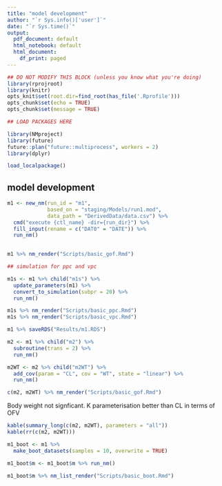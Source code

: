 ```yaml
---
title: "model development"
author: "`r Sys.info()['user']`"
date: "`r Sys.time()`"
output:
  pdf_document: default
  html_notebook: default
  html_document:
    df_print: paged
---
```



```r
## DO NOT MODIFY THIS BLOCK (unless you know what you're doing)
library(rprojroot)
library(knitr)
opts_knit$set(root.dir=find_root(has_file('.Rprofile')))
opts_chunk$set(echo = TRUE)
opts_chunk$set(message = TRUE)
```

```r
## LOAD PACKAGES HERE

library(NMproject)
library(future)
future::plan("future::multiprocess", workers = 2)
library(dplyr)

load_localpackage()

```

## model development

```r

m1 <- new_nm(run_id = "m1",
             based_on = "staging/Models/run1.mod",
             data_path = "DerivedData/data.csv") %>%
  cmd("execute {ctl_name} -dir={run_dir}") %>%
  fill_input(rename = c("DAT0" = "DATE")) %>%
  run_nm()
  
```

```r
m1 %>% nm_render("Scripts/basic_gof.Rmd")
```

```r
## simulation for ppc and vpc

m1s <- m1 %>% child("m1s") %>%
  update_parameters(m1) %>%
  convert_to_simulation(subpr = 20) %>%
  run_nm()

```

```r

m1s %>% nm_render("Scripts/basic_ppc.Rmd")
m1s %>% nm_render("Scripts/basic_vpc.Rmd")

```


```r

m1 %>% saveRDS("Results/m1.RDS")

m2 <- m1 %>% child("m2") %>%
  subroutine(trans = 2) %>% 
  run_nm()

m2WT <- m2 %>% child("m2WT") %>%
  add_cov(param = "CL", cov = "WT", state = "linear") %>%
  run_nm()

c(m2, m2WT) %>% nm_render("Scripts/basic_gof.Rmd")

```

Body weight not signficant.  K parameterisation better than CL in terms of OFV

```r

kable(summary_long(c(m2, m2WT), parameters = "all"))
kable(rr(c(m2, m2WT)))

```

```r
m1_boot <- m1 %>% 
  make_boot_datasets(samples = 10, overwrite = TRUE)

m1_boot$m <- m1_boot$m %>% run_nm()

m1_boot$m %>% nm_list_render("Scripts/basic_boot.Rmd")

```


